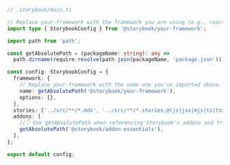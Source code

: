 ```ts
// .storybook/main.ts

// Replace your-framework with the framework you are using (e.g., react-webpack5, vue3-vite)
import type { StorybookConfig } from '@storybook/your-framework';

import path from 'path';

const getAbsolutePath = (packageName: string): any =>
  path.dirname(require.resolve(path.join(packageName, 'package.json')));

const config: StorybookConfig = {
  framework: {
    // Replace your-framework with the same one you've imported above.
    name: getAbsolutePath('@storybook/your-framework'),
    options: {},
  },
  stories: ['../src/**/*.mdx', '../src/**/*.stories.@(js|jsx|mjs|ts|tsx)'],
  addons: [
    //👇 Use getAbsolutePath when referencing Storybook's addons and frameworks
    getAbsolutePath('@storybook/addon-essentials'),
  ],
};

export default config;
```
